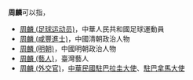 '''周麟'''可以指，
* [[周麟_(足球运动员)|周麟 (足球运动员)]]，中華人民共和國足球運動員
* [[周麟_(咸豐進士)|周麟 (咸豐進士)]]，中國清朝政治人物
* [[周麟_(明朝)|周麟 (明朝)]]，中國明朝政治人物
* [[周麟_(藝人)|周麟 (藝人)]]，臺灣藝人
* [[周麟_(外交官)|周麟 (外交官)]]，[[中華民國駐巴拉圭大使|中華民國駐巴拉圭大使]]、[[中華民國駐巴拿馬大使列表|駐巴拿馬大使]]

{{Disambiguation|Cat=二字周姓人名消歧义|lin}}